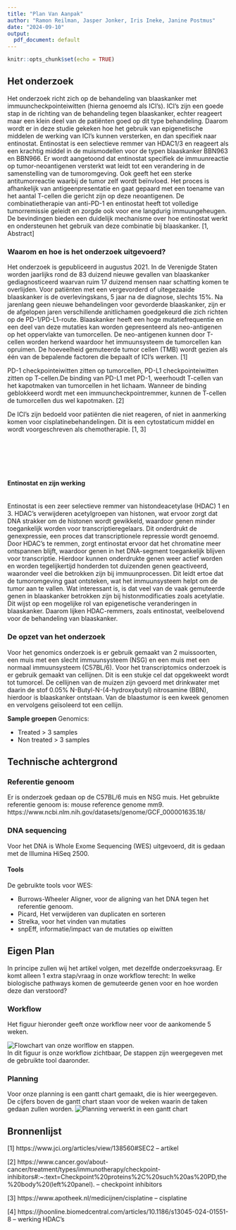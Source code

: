 ```yaml
---
title: "Plan Van Aanpak"
author: "Ramon Reilman, Jasper Jonker, Iris Ineke, Janine Postmus"
date: "2024-09-10"
output:
  pdf_document: default
---
```


```r
knitr::opts_chunk$set(echo = TRUE)
```




## Het onderzoek

Het onderzoek richt zich op de behandeling van blaaskanker met immuuncheckpointeiwitten (hierna genoemd als ICI's). ICI's zijn een goede stap in de richting van de behandeling tegen blaaskanker, echter reageert maar een klein deel van de patiënten goed op dit type behandeling. Daarom wordt er in deze studie gekeken hoe het gebruik van epigenetische middelen de werking van ICI's kunnen versterken, en dan specifiek naar entinostat. Entinostat is een selectieve remmer van HDAC1/3 en reageert als een krachtig middel in de muismodellen voor de typen blaaskanker BBN963 en BBN966. Er wordt aangetoond dat entinostat specifiek de immuunreactie op tumor-neoantigenen versterkt wat leidt tot een verandering in de samenstelling van de tumoromgeving. Ook geeft het een sterke antitumorreactie waarbij de tumor zelf wordt beïnvloed. Het proces is afhankelijk van antigeenpresentatie en gaat gepaard met een toename van het aantal T-cellen die gericht zijn op deze neoantigenen. De combinatietherapie van anti-PD-1 en entinostat heeft tot volledige tumorremissie geleidt en zorgde ook voor ene langdurig immuungeheugen. De bevindingen bieden een duidelijk mechanisme over hoe entinostat werkt en ondersteunen het gebruik van deze combinatie bij blaaskanker. [1, Abstract]


### Waarom en hoe is het onderzoek uitgevoerd?

Het onderzoek is gepubliceerd in augustus 2021.
In de Verenigde Staten worden jaarlijks rond de 83 duizend nieuwe gevallen van blaaskanker gediagnosticeerd waarvan ruim 17 duizend mensen naar schatting komen te overlijden. Voor patiënten met een vergevorderd of uitegezaaide blaaskanker is de overlevingskans, 5 jaar na de diagnose, slechts 15%. Na jarenlang geen nieuwe behandelingen voor gevorderde blaaskanker, zijn er de afgelopen jaren verschillende anitlichamen goedgekeurd die zich richten op de PD-1/PD-L1-route. Blaaskanker heeft een hoge mutatiefrequentie en een deel van deze mutaties kan worden gepresenteerd als neo-antigenen op het oppervlakte van tumorcellen. De neo-antigenen kunnen door T-cellen worden herkend waardoor het immuunsysteem de tumorcellen kan opruimen. De hoeveelheid gemuteerde tumor cellen (TMB) wordt gezien als één van de bepalende factoren die bepaalt of ICI's werken. [1]

PD-1 checkpointeiwitten zitten op tumorcellen, PD-L1 checkpointeiwitten zitten op T-cellen.De binding van PD-L1 met PD-1, weerhoudt T-cellen van het kapotmaken van tumorcellen in het lichaam. Wanneer de binding geblokkeerd wordt met een immuuncheckpointremmer, kunnen de T-cellen de tumorcellen dus wel kapotmaken. [2]

De ICI's zijn bedoeld voor patiënten die niet reageren, of niet in aanmerking komen voor cisplatinebehandelingen. Dit is een cytostaticum middel en wordt voorgeschreven als chemotherapie. [1, 3]
\
\
\
\
\
\

#### Entinostat en zijn werking\
\
Entinostat is een zeer selectieve remmer van histondeacetylase (HDAC) 1 en 3. HDAC's verwijderen acetylgroepen van histonen, wat ervoor zorgt dat DNA strakker om de histonen wordt gewikkeld, waardoor genen minder toegankelijk worden voor transcriptieregelaars. Dit onderdrukt de genexpressie, een proces dat transcriptionele repressie wordt genoemd.
Door HDAC's te remmen, zorgt entinostat ervoor dat het chromatine meer ontspannen blijft, waardoor genen in het DNA-segment toegankelijk blijven voor transcriptie. Hierdoor kunnen onderdrukte genen weer actief worden en worden tegelijkertijd honderden tot duizenden genen geactiveerd, waaronder veel die betrokken zijn bij immuunprocessen. Dit leidt ertoe dat de tumoromgeving gaat ontsteken, wat het immuunsysteem helpt om de tumor aan te vallen.
Wat interessant is, is dat veel van de vaak gemuteerde genen in blaaskanker betrokken zijn bij histonmodificaties zoals acetylatie. Dit wijst op een mogelijke rol van epigenetische veranderingen in blaaskanker. Daarom lijken HDAC-remmers, zoals entinostat, veelbelovend voor de behandeling van blaaskanker.


### De opzet van het onderzoek

Voor het genomics onderzoek is er gebruik gemaakt van 2 muissoorten, een muis met een slecht immuunsysteem (NSG) en een muis met een normaal immuunsysteem (C57BL/6). Voor het transcriptomics onderzoek is er gebruik gemaakt van cellijnen. Dit is een stukje cel dat opgekweekt wordt tot tumorcel. De cellijnen van de muizen zijn gevoerd met drinkwater met daarin de stof 0.05% N-Butyl-N-(4-hydroxybutyl) nitrosamine (BBN), hierdoor is blaaskanker ontstaan. Van de blaastumor is een kweek genomen en vervolgens geïsoleerd tot een cellijn. 

**Sample groepen**
Genomics: 

- Treated > 3 samples
- Non treated > 3 samples

## Technische achtergrond

### Referentie genoom  

Er is onderzoek gedaan op de C57BL/6 muis en NSG muis.
Het gebruikte referentie genoom is: mouse reference genome mm9.  
https://www.ncbi.nlm.nih.gov/datasets/genome/GCF_000001635.18/

### DNA sequencing  

Voor het DNA is Whole Exome Sequencing (WES) uitgevoerd, dit is gedaan met de Illumina HiSeq 2500.

#### Tools  

De gebruikte tools voor WES:

- Burrows-Wheeler Aligner, voor de aligning van het DNA tegen het referentie genoom.
- Picard, Het verwijderen van duplicaten en sorteren
- Strelka, voor het vinden van mutaties
- snpEff, informatie/impact van de mutaties op eiwitten


## Eigen Plan
In principe zullen wij het artikel volgen, met dezelfde onderzoeksvraag.
Er komt alleen 1 extra stap/vraag in onze workflow terecht:
In welke biologische pathways komen de gemuteerde genen voor en hoe worden deze dan verstoord?


### Workflow
Het figuur hieronder geeft onze workflow neer voor de aankomende 5 weken.  

![Flowchart van onze worlflow en stappen.](./workflowchart.png)    
In dit figuur is onze workflow zichtbaar,
De stappen zijn weergegeven met de gebruikte tool daaronder.


### Planning
Voor onze planning is een gantt chart gemaakt, die is hier weergegeven. \
De cijfers boven de gantt chart staan voor de weken waarin de taken gedaan zullen worden.
![Planning verwerkt in een gantt chart](gantt_chart.png)  


## Bronnenlijst   
[1] https://www.jci.org/articles/view/138560#SEC2 -- artikel  

[2] https://www.cancer.gov/about-cancer/treatment/types/immunotherapy/checkpoint-inhibitors#:~:text=Checkpoint%20proteins%2C%20such%20as%20PD,the%20body%20(left%20panel). -- checkpoint inhibitors  

[3] https://www.apotheek.nl/medicijnen/cisplatine -- cisplatine  

[4] https://jhoonline.biomedcentral.com/articles/10.1186/s13045-024-01551-8 -- werking HDAC's  


